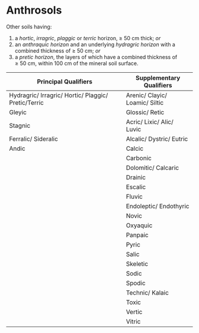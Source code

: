 # Anthrosols {#key-anthrosols}

::: grid
::: g-col-4
Other soils having:

1.  a *hortic*, *irragric*, *plaggic* or *terric* horizon, ≥ 50 cm thick; *or*
2.  an *anthraquic horizon* and an underlying *hydragric horizon* with a combined thickness of ≥ 50 cm; *or*
3.  a *pretic horizon*, the layers of which have a combined thickness of ≥ 50 cm, within 100 cm of the mineral soil surface.
:::

::: g-col-8
| Principal Qualifiers                                | Supplementary Qualifiers       |
|-----------------------------------------------------|--------------------------------|
| Hydragric/ Irragric/ Hortic/ Plaggic/ Pretic/Terric | Arenic/ Clayic/ Loamic/ Siltic |
| Gleyic                                              | Glossic/ Retic                 |
| Stagnic                                             | Acric/ Lixic/ Alic/ Luvic      |
| Ferralic/ Sideralic                                 | Alcalic/ Dystric/ Eutric       |
| Andic                                               | Calcic                         |
|                                                     | Carbonic                       |
|                                                     | Dolomitic/ Calcaric            |
|                                                     | Drainic                        |
|                                                     | Escalic                        |
|                                                     | Fluvic                         |
|                                                     | Endoleptic/ Endothyric         |
|                                                     | Novic                          |
|                                                     | Oxyaquic                       |
|                                                     | Panpaic                        |
|                                                     | Pyric                          |
|                                                     | Salic                          |
|                                                     | Skeletic                       |
|                                                     | Sodic                          |
|                                                     | Spodic                         |
|                                                     | Technic/ Kalaic                |
|                                                     | Toxic                          |
|                                                     | Vertic                         |
|                                                     | Vitric                         |
:::
:::
